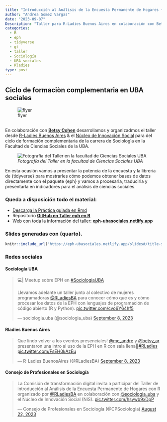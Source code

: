 ```yaml
---
title: "Introducción al Análisis de la Encuesta Permanente de Hogares {eph} con R"
author: "Andrea Gomez Vargas"
date: "2023-09-07"
Description: "Taller para R-Ladies Buenos Aires en colaboración con Betsy Cohen en UBA sociales."
categories:
  - R
  - eph
  - tidyverse
  - gt
  - taller
  - Sociología
  - UBA sociales
  - Rladies
type: post
---
```


## Ciclo de formaciòn complementaria en UBA sociales

![flyer](featured.png)

<br> En colaboración con [**Betsy Cohen**](https://github.com/BetsyCohen) desarrollamos y organizadmos el taller desde [R-Ladies Buenos Aires](https://rladiesba.netlify.app/) & el [Núcleo de Innovaciòn Social](https://www.nucleodeinnovacion.com/) para del ciclo de formación complementaria de la carrera de Sociologìa en la Facultad de Ciencias Sociales de la UBA.

![*Fotografía del Taller en la facultad de Ciencias Sociales UBA*](RladiesSociales.jpg)

En esta ocasión vamos a presentar la potencia de la encuesta y la librería de {tidyverse} para mostrarles cómo podemos obtener bases de datos directamente con el paquete {eph} y vamos a procesarla, traducirla y presentarla en indicadores para el análisis de ciencias sociales.

### Queda a disposición todo el material:

-   [Descarga la Práctica guiada en Rmd](https://drive.google.com/drive/folders/1lWlTc6u-uhUWE5VcuCQRysoSNDmV5HGi?usp=sharing)
-   Repositorio [**GitHub en Taller eph en R**](https://github.com/SoyAndrea/tallerEPH)
-   Web con toda la información del taller: [**eph-ubasociales.netlify.app**](https://eph-ubasociales.netlify.app/)

### Slides generadas con {quarto}.

```r
knitr::include_url("https://eph-ubasociales.netlify.app/slides#/title-slide")
```

### Redes sociales

#### Sociología UBA

<blockquote class="twitter-tweet">

<p lang="es" dir="ltr">

💻\| Meetup sobre EPH en <a href="https://twitter.com/hashtag/SociologiaUBA?src=hash&amp;ref_src=twsrc%5Etfw">#SociologiaUBA</a> <br><br>Llevamos adelante un taller junto al colectivo de mujeres programadoras <a href="https://twitter.com/RLadiesBA?ref_src=twsrc%5Etfw">@RLadiesBA</a> para conocer cómo que es y cómo procesar los datos de la EPH con lenguajes de programación de código abierto (R y Python). <a href="https://t.co/cvo6Y64hf5">pic.twitter.com/cvo6Y64hf5</a>

</p>

— sociologia.uba (@sociologia_uba) <a href="https://twitter.com/sociologia_uba/status/1699954034554044803?ref_src=twsrc%5Etfw">September 8, 2023</a>

</blockquote>

```{=html}
<script async src="https://platform.twitter.com/widgets.js" charset="utf-8"></script>
```

#### Rladies Buenos Aires

<blockquote class="twitter-tweet">

<p lang="es" dir="ltr">

Que lindo volver a los eventos presenciales! <a href="https://twitter.com/me_andre?ref_src=twsrc%5Etfw">@me_andre</a> y <a href="https://twitter.com/betsy_ar?ref_src=twsrc%5Etfw">@betsy_ar</a> presentaron una intro al uso de la EPH en R con sala llena🤩<a href="https://twitter.com/hashtag/RLadies?src=hash&amp;ref_src=twsrc%5Etfw">#RLadies</a> <a href="https://t.co/FsEH0kAzEu">pic.twitter.com/FsEH0kAzEu</a>

</p>

— R-Ladies BuenosAires (@RLadiesBA) <a href="https://twitter.com/RLadiesBA/status/1699949471038062913?ref_src=twsrc%5Etfw">September 8, 2023</a>

</blockquote>

```{=html}
<script async src="https://platform.twitter.com/widgets.js" charset="utf-8"></script>
```

#### Consejo de Profesionales en Sociología

<blockquote class="twitter-tweet">

<p lang="es" dir="ltr">

La Comisión de transformación digital invita a participar del Taller de introducción al Análisis de la Encuesta Permanente de Hogares con R organizado por <a href="https://twitter.com/RLadiesBA?ref_src=twsrc%5Etfw">@RLadiesBA</a> en colaboración con <a href="https://twitter.com/sociologia_uba?ref_src=twsrc%5Etfw">@sociologia_uba</a> y el Núcleo de Innovación Social (NIS). <a href="https://t.co/hsywb9xDpP">pic.twitter.com/hsywb9xDpP</a>

</p>

— Consejo de Profesionales en Sociología (@CPSociologia) <a href="https://twitter.com/CPSociologia/status/1694049790185615512?ref_src=twsrc%5Etfw">August 22, 2023</a>

</blockquote>

```{=html}
<script async src="https://platform.twitter.com/widgets.js" charset="utf-8"></script>
```
